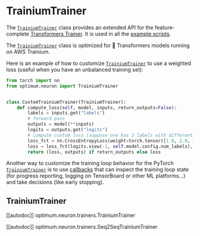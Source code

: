 <!---
Copyright 2023 The HuggingFace Team. All rights reserved.

Licensed under the Apache License, Version 2.0 (the "License");
you may not use this file except in compliance with the License.
You may obtain a copy of the License at

    http://www.apache.org/licenses/LICENSE-2.0

Unless required by applicable law or agreed to in writing, software
distributed under the License is distributed on an "AS IS" BASIS,
WITHOUT WARRANTIES OR CONDITIONS OF ANY KIND, either express or implied.
See the License for the specific language governing permissions and
limitations under the License.
-->

# TrainiumTrainer

The [`TrainiumTrainer`](https://huggingface.co/docs/optimum/neuron/package_reference/trainer#optimum.neuron.TrainiumTrainer) class provides an extended API for the feature-complete [Transformers Trainer](https://huggingface.co/docs/transformers/main_classes/trainer). It is used in all the [example scripts](https://github.com/huggingface/optimum-neuron/tree/main/examples).

<Tip warning={true}>

The [`TrainiumTrainer`](https://huggingface.co/docs/optimum/neuron/package_reference/trainer#optimum.neuron.TrainiumTrainer) class is optimized for 🤗 Transformers models running on AWS Trainium.

</Tip>

Here is an example of how to customize [`TrainiumTrainer`](https://huggingface.co/docs/optimum/neuron/package_reference/trainer#optimum.neuron.TrainiumTrainer) to use a weighted loss (useful when you have an unbalanced training set):

```python
from torch import nn
from optimum.neuron import TrainiumTrainer


class CustomTrainiumTrainer(TrainiumTrainer):
    def compute_loss(self, model, inputs, return_outputs=False):
        labels = inputs.get("labels")
        # forward pass
        outputs = model(**inputs)
        logits = outputs.get("logits")
        # compute custom loss (suppose one has 3 labels with different weights)
        loss_fct = nn.CrossEntropyLoss(weight=torch.tensor([1.0, 2.0, 3.0]))
        loss = loss_fct(logits.view(-1, self.model.config.num_labels), labels.view(-1))
        return (loss, outputs) if return_outputs else loss
```

Another way to customize the training loop behavior for the PyTorch [`TrainiumTrainer`](https://huggingface.co/docs/optimum/neuron/package_reference/trainer#optimum.neuron.TrainiumTrainer) is to use [callbacks](https://huggingface.co/docs/transformers/main_classes/callback) that can inspect the training loop state (for progress reporting, logging on TensorBoard or other ML platforms...) and take decisions (like early stopping).

## TrainiumTrainer

[[autodoc]] optimum.neuron.trainers.TrainiumTrainer

[[autodoc]] optimum.neuron.trainers.Seq2SeqTrainiumTrainer
